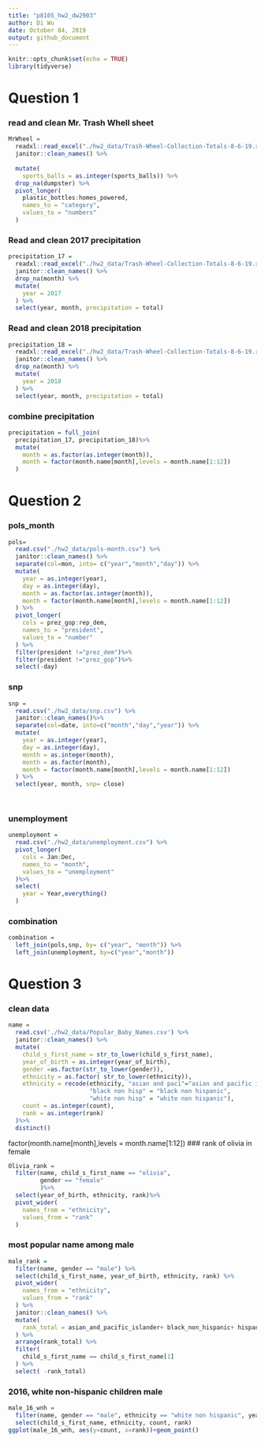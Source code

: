 ```yaml
---
title: "p8105_hw2_dw2903"
author: Di Wu
date: October 04, 2019
output: github_document
---
```


```r
knitr::opts_chunk$set(echo = TRUE)
library(tidyverse)
```

# Question 1
### read and clean Mr. Trash Whell sheet
```r
MrWheel = 
  readxl::read_excel("./hw2_data/Trash-Wheel-Collection-Totals-8-6-19.xlsx", range= "A2:N408") %>%
  janitor::clean_names() %>%
  
  mutate(
    sports_balls = as.integer(sports_balls)) %>%
  drop_na(dumpster) %>%
  pivot_longer(
    plastic_bottles:homes_powered,
    names_to = "category",
    values_to = "numbers"
  ) 

```
### Read and clean 2017 precipitation 
```r
precipitation_17 = 
  readxl::read_excel("./hw2_data/Trash-Wheel-Collection-Totals-8-6-19.xlsx", sheet = 6, range = "A2:B14") %>%
  janitor::clean_names() %>%
  drop_na(month) %>%
  mutate(
    year = 2017
  ) %>%
  select(year, month, precipitation = total)

```
### Read and clean 2018 precipitation
```r
precipitation_18 = 
  readxl::read_excel("./hw2_data/Trash-Wheel-Collection-Totals-8-6-19.xlsx", sheet = 5, range = "A2:B14") %>%
  janitor::clean_names() %>%
  drop_na(month) %>%
  mutate(
    year = 2018
  ) %>%
  select(year, month, precipitation = total) 

```
### combine precipitation
```r
precipitation = full_join(
  precipitation_17, precipitation_18)%>%
  mutate(
    month = as.factor(as.integer(month)),
    month = factor(month.name[month],levels = month.name[1:12]) 
  )

```


# Question 2
### pols_month
```r
pols= 
  read.csv("./hw2_data/pols-month.csv") %>%
  janitor::clean_names() %>%
  separate(col=mon, into= c("year","month","day")) %>%
  mutate(
    year = as.integer(year),
    day = as.integer(day),
    month = as.factor(as.integer(month)),
    month = factor(month.name[month],levels = month.name[1:12]) 
  ) %>% 
  pivot_longer(
    cols = prez_gop:rep_dem,
    names_to = "president",
    values_to = "number"
  ) %>%
  filter(president !="prez_dem")%>%
  filter(president !="prez_gop")%>%
  select(-day)

```

### snp
```r
snp = 
  read.csv("./hw2_data/snp.csv") %>%
  janitor::clean_names()%>%
  separate(col=date, into=c("month","day","year")) %>%
  mutate(
    year = as.integer(year),
    day = as.integer(day),
    month = as.integer(month),
    month = as.factor(month),
    month = factor(month.name[month],levels = month.name[1:12]) 
  ) %>%
  select(year, month, snp= close)

  
```
### unemployment
```r
unemployment = 
  read.csv("./hw2_data/unemployment.csv") %>%
  pivot_longer(
    cols = Jan:Dec,
    names_to = "month",
    values_to = "unemployment"
  )%>%
  select(
    year = Year,everything()
  )


```
### combination
```r
combination = 
  left_join(pols,snp, by= c("year", "month")) %>%
  left_join(unemployment, by=c("year","month"))

```


# Question 3
### clean data
```r
name = 
  read.csv('./hw2_data/Popular_Baby_Names.csv') %>%
  janitor::clean_names() %>%
  mutate(
    child_s_first_name = str_to_lower(child_s_first_name),
    year_of_birth = as.integer(year_of_birth),
    gender =as.factor(str_to_lower(gender)),
    ethnicity = as.factor( str_to_lower(ethnicity)),
    ethnicity = recode(ethnicity, "asian and paci"="asian and pacific islander", 
                       "black non hisp" = "black non hispanic",
                       "white non hisp" = "white non hispanic"),
    count = as.integer(count),
    rank = as.integer(rank)
  )%>%
  distinct()


```
factor(month.name[month],levels = month.name[1:12]) 
### rank of olivia in female
```r
Olivia_rank =
  filter(name, child_s_first_name == "olivia",
         gender == "female"
         )%>%
  select(year_of_birth, ethnicity, rank)%>%
  pivot_wider(
    names_from = "ethnicity",
    values_from = "rank"
  ) 

```

### most popular name among male
```r
male_rank = 
  filter(name, gender == "male") %>%
  select(child_s_first_name, year_of_birth, ethnicity, rank) %>%
  pivot_wider(
    names_from = "ethnicity",
    values_from = "rank"
  ) %>%
  janitor::clean_names() %>%
  mutate(
    rank_total = asian_and_pacific_islander+ black_non_hispanic+ hispanic+ white_non_hispanic
  ) %>%
  arrange(rank_total) %>%
  filter(
    child_s_first_name == child_s_first_name[1]
  ) %>%
  select( -rank_total) 
```
### 2016, white non-hispanic children male
```r
male_16_wnh = 
  filter(name, gender == "male", ethnicity == "white non hispanic", year_of_birth == 2016) %>%
  select(child_s_first_name, ethnicity, count, rank)
ggplot(male_16_wnh, aes(y=count, x=rank))+geom_point()

```

















































